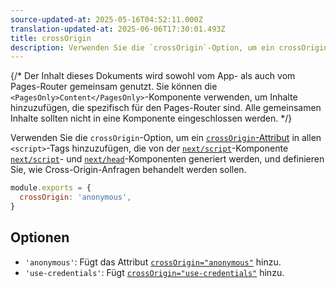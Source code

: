 ```yaml
---
source-updated-at: 2025-05-16T04:52:11.000Z
translation-updated-at: 2025-06-06T17:30:01.493Z
title: crossOrigin
description: Verwenden Sie die `crossOrigin`-Option, um ein crossOrigin-Tag zu den von `next/script` generierten `script`-Tags hinzuzufügen.
---
```


{/* Der Inhalt dieses Dokuments wird sowohl vom App- als auch vom Pages-Router gemeinsam genutzt. Sie können die `<PagesOnly>Content</PagesOnly>`-Komponente verwenden, um Inhalte hinzuzufügen, die spezifisch für den Pages-Router sind. Alle gemeinsamen Inhalte sollten nicht in eine Komponente eingeschlossen werden. */}

Verwenden Sie die `crossOrigin`-Option, um ein [`crossOrigin`-Attribut](https://developer.mozilla.org/en-US/docs/Web/HTML/Attributes/crossorigin) in allen `<script>`-Tags hinzuzufügen, die von der <AppOnly>[`next/script`](/docs/app/building-your-application/optimizing/scripts)-Komponente</AppOnly> <PagesOnly>[`next/script`](/docs/pages/building-your-application/optimizing/scripts)- und [`next/head`](/docs/pages/api-reference/components/head)-Komponenten</PagesOnly> generiert werden, und definieren Sie, wie Cross-Origin-Anfragen behandelt werden sollen.

```js filename="next.config.js"
module.exports = {
  crossOrigin: 'anonymous',
}
```

## Optionen

- `'anonymous'`: Fügt das Attribut [`crossOrigin="anonymous"`](https://developer.mozilla.org/en-US/docs/Web/HTML/Attributes/crossorigin#anonymous) hinzu.
- `'use-credentials'`: Fügt [`crossOrigin="use-credentials"`](https://developer.mozilla.org/en-US/docs/Web/HTML/Attributes/crossorigin#use-credentials) hinzu.